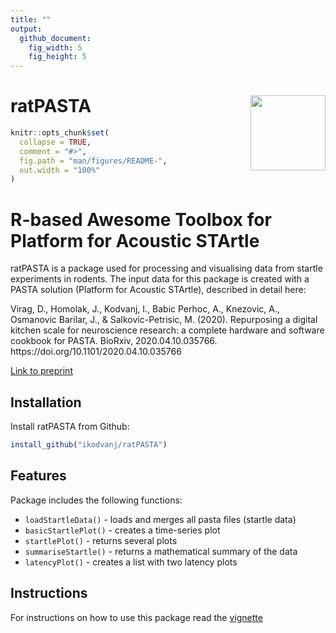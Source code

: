 ```yaml
---
title: ""
output:
  github_document:
    fig_width: 5
    fig_height: 5
---
```

# ratPASTA <img src='man/figures/logo.png' align="right" height="120" />
<!-- README.md is generated from README.Rmd. Please edit that file -->

```r
knitr::opts_chunk$set(
  collapse = TRUE,
  comment = "#>",
  fig.path = "man/figures/README-",
  out.width = "100%"
)
```

# R-based Awesome Toolbox for Platform for Acoustic STArtle

<!-- badges: start -->
<!-- badges: end -->

ratPASTA is a package used for processing and visualising data from startle experiments in rodents. The input data for this package is created with a PASTA solution (Platform for Acoustic STArtle), described in detail here:

Virag, D., Homolak, J., Kodvanj, I., Babic Perhoc, A., Knezovic, A., Osmanovic Barilar, J., & Salkovic-Petrisic, M. (2020). Repurposing a digital kitchen scale for neuroscience research: a complete hardware and software cookbook for PASTA. BioRxiv, 2020.04.10.035766. https://doi.org/10.1101/2020.04.10.035766

[Link to preprint](https://www.biorxiv.org/content/10.1101/2020.04.10.035766v1)


## Installation

Install ratPASTA from Github:

``` r
install_github("ikodvanj/ratPASTA")

```
## Features

Package includes the following functions:

 * `loadStartleData()` - loads and merges all pasta files (startle data)
 * `basicStartlePlot()` - creates a time-series plot
 * `startlePlot()` - returns several plots
 * `summariseStartle()` - returns a mathematical summary of the data
 * `latencyPlot()` - creates a list with two latency plots
 

## Instructions

For instructions on how to use this package read the [vignette](https://ikodvanj.github.io/ratPASTAsite/articles/ratPASTA.html)







